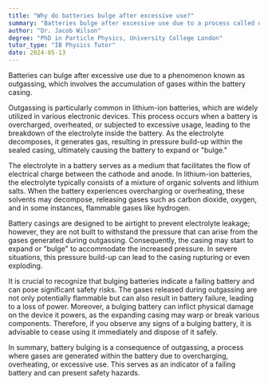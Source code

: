 ```yaml
---
title: "Why do batteries bulge after excessive use?"
summary: "Batteries bulge after excessive use due to a process called outgassing, where gases build up inside the battery casing."
author: "Dr. Jacob Wilson"
degree: "PhD in Particle Physics, University College London"
tutor_type: "IB Physics Tutor"
date: 2024-05-13
---
```


Batteries can bulge after excessive use due to a phenomenon known as outgassing, which involves the accumulation of gases within the battery casing.

Outgassing is particularly common in lithium-ion batteries, which are widely utilized in various electronic devices. This process occurs when a battery is overcharged, overheated, or subjected to excessive usage, leading to the breakdown of the electrolyte inside the battery. As the electrolyte decomposes, it generates gas, resulting in pressure build-up within the sealed casing, ultimately causing the battery to expand or "bulge."

The electrolyte in a battery serves as a medium that facilitates the flow of electrical charge between the cathode and anode. In lithium-ion batteries, the electrolyte typically consists of a mixture of organic solvents and lithium salts. When the battery experiences overcharging or overheating, these solvents may decompose, releasing gases such as carbon dioxide, oxygen, and in some instances, flammable gases like hydrogen.

Battery casings are designed to be airtight to prevent electrolyte leakage; however, they are not built to withstand the pressure that can arise from the gases generated during outgassing. Consequently, the casing may start to expand or "bulge" to accommodate the increased pressure. In severe situations, this pressure build-up can lead to the casing rupturing or even exploding.

It is crucial to recognize that bulging batteries indicate a failing battery and can pose significant safety risks. The gases released during outgassing are not only potentially flammable but can also result in battery failure, leading to a loss of power. Moreover, a bulging battery can inflict physical damage on the device it powers, as the expanding casing may warp or break various components. Therefore, if you observe any signs of a bulging battery, it is advisable to cease using it immediately and dispose of it safely.

In summary, battery bulging is a consequence of outgassing, a process where gases are generated within the battery due to overcharging, overheating, or excessive use. This serves as an indicator of a failing battery and can present safety hazards.
    